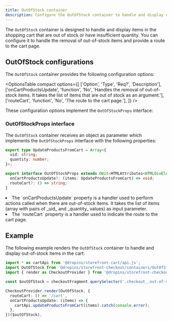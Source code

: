 ```yaml
---
title: OutOfStock container
description: Configure the OutOfStock container to handle and display out-of-stock items in the cart.
---
```



The `OutOfStock` container is designed to handle and display items in the shopping cart that are out of stock or have insufficient quantity. You can configure it to handle the removal of out-of-stock items and provide a route to the cart page.

## OutOfStock configurations

The `OutOfStock` container provides the following configuration options:

<OptionsTable
  compact
  options={[
    ['Option', 'Type', 'Req?', 'Description'],
    ['onCartProductsUpdate', 'function', 'No', 'Handles the removal of out-of-stock items. It takes the list of items that are out of stock as an argument.'],
    ['routeCart', 'function', 'No', 'The route to the cart page.'],
  ]}
/>

These configuration options implement the `OutOfStockProps` interface:

### OutOfStockProps interface

The `OutOfStock` container receives an object as parameter which implements the `OutOfStockProps` interface with the following properties:

```ts
export type UpdateProductsFromCart = Array<{
  uid: string;
  quantity: number;
}>;

export interface OutOfStockProps extends Omit<HTMLAttributes<HTMLDivElement>, 'icon'> {
  onCartProductsUpdate?: (items: UpdateProductsFromCart) => void;
  routeCart?: () => string;
}
```

<li>The `onCartProductsUpdate` property is a handler used to perform actions called when there are out-of-stock items. It takes the list of items (array with pairs of _uid_ and _quantity_ values) as input parameter.</li>

<li>The `routeCart` property is a handler used to indicate the route to the cart page.</li>

## Example

The following example renders the `OutOfStock` container to handle and display out-of-stock items in the cart:

```ts
import * as cartApi from '@dropins/storefront-cart/api.js';
import OutOfStock from '@dropins/storefront-checkout/containers/OutOfStock.js';
import { render as CheckoutProvider } from '@dropins/storefront-checkout/render.js';

const $outOfStock = checkoutFragment.querySelector('.checkout__out-of-stock');

CheckoutProvider.render(OutOfStock, {
  routeCart: () => '/cart',
  onCartProductsUpdate: (items) => {
    cartApi.updateProductsFromCart(items).catch(console.error);
  },
})($outOfStock),
```